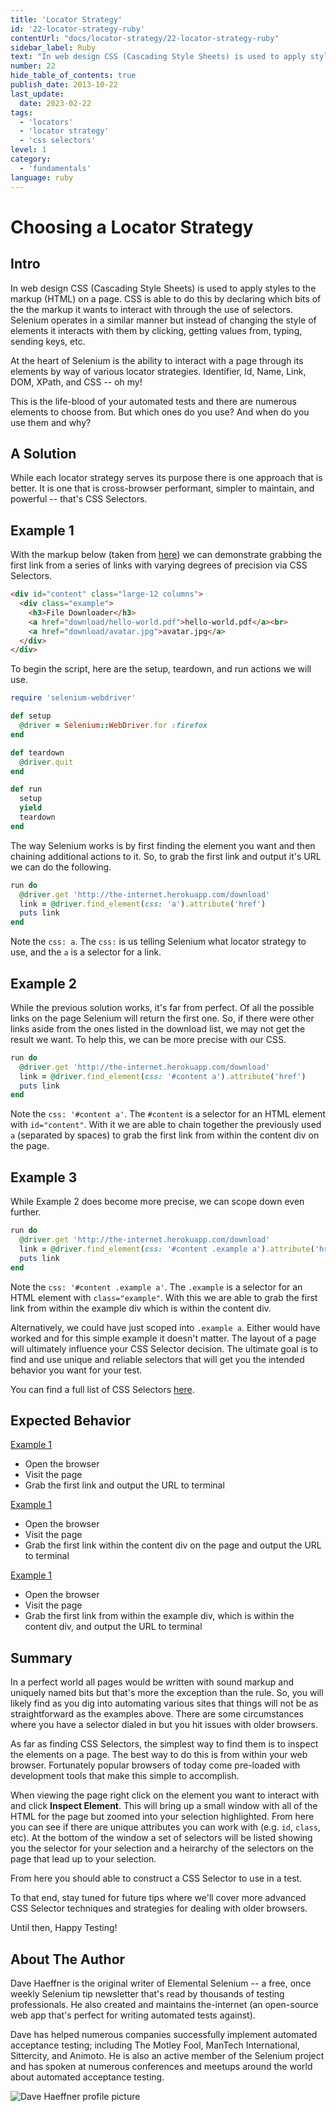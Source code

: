 ```yaml
---
title: 'Locator Strategy'
id: '22-locator-strategy-ruby'
contentUrl: "docs/locator-strategy/22-locator-strategy-ruby"
sidebar_label: Ruby
text: "In web design CSS (Cascading Style Sheets) is used to apply styles to the markup (HTML) on a page. CSS is able to do this by declaring which bits of the the markup it wants to interact with through the use of selectors."
number: 22
hide_table_of_contents: true
publish_date: 2013-10-22
last_update:
  date: 2023-02-22
tags:
  - 'locators'
  - 'locator strategy'
  - 'css selectors'
level: 1
category:
  - 'fundamentals'
language: ruby
---
```


# Choosing a Locator Strategy

## Intro

In web design CSS (Cascading Style Sheets) is used to apply styles to the markup (HTML) on a page. CSS is able to do this by declaring which bits of the the markup it wants to interact with through the use of selectors. Selenium operates in a similar manner but instead of changing the style of elements it interacts with them by clicking, getting values from, typing, sending keys, etc.

At the heart of Selenium is the ability to interact with a page through its elements by way of various locator strategies. Identifier, Id, Name, Link, DOM, XPath, and CSS -- oh my!

This is the life-blood of your automated tests and there are numerous elements to choose from. But which ones do you use? And when do you use them and why?

## A Solution

While each locator strategy serves its purpose there is one approach that is better. It is one that is cross-browser performant, simpler to maintain, and powerful -- that's CSS Selectors.

## Example 1

With the markup below (taken from [here](http://the-internet.herokuapp.com/download)) we can demonstrate grabbing the first link from a series of links with varying degrees of precision via CSS Selectors.

```html
<div id="content" class="large-12 columns">
  <div class="example">
    <h3>File Downloader</h3>
    <a href="download/hello-world.pdf">hello-world.pdf</a><br>
    <a href="download/avatar.jpg">avatar.jpg</a>
  </div>
</div>
```

To begin the script, here are the setup, teardown, and run actions we will use.

```ruby
require 'selenium-webdriver'

def setup
  @driver = Selenium::WebDriver.for :firefox
end

def teardown
  @driver.quit
end

def run
  setup
  yield
  teardown
end
```

The way Selenium works is by first finding the element you want and then chaining additional actions to it. So, to grab the first link and output it's URL we can do the following.

```ruby
run do
  @driver.get 'http://the-internet.herokuapp.com/download'
  link = @driver.find_element(css: 'a').attribute('href')
  puts link
end
```

Note the `css: a`. The `css:` is us telling Selenium what locator strategy to use, and the `a` is a selector for a link.

## Example 2

While the previous solution works, it's far from perfect. Of all the possible links on the page Selenium will return the first one. So, if there were other links aside from the ones listed in the download list, we may not get the result we want. To help this, we can be more precise with our CSS.

```ruby
run do
  @driver.get 'http://the-internet.herokuapp.com/download'
  link = @driver.find_element(css: '#content a').attribute('href')
  puts link
end
```
Note the `css: '#content a'`. The `#content` is a selector for an HTML element with `id="content"`. With it we are able to chain together the previously used `a` (separated by spaces) to grab the first link from within the content div on the page.

## Example 3

While Example 2 does become more precise, we can scope down even further.

```ruby
run do
  @driver.get 'http://the-internet.herokuapp.com/download'
  link = @driver.find_element(css: '#content .example a').attribute('href')
  puts link
end
```

Note the `css: '#content .example a'`. The `.example` is a selector for an HTML element with `class="example"`. With this we are able to grab the first link from within the example div which is within the content div.

Alternatively, we could have just scoped into `.example a`. Either would have worked and for this simple example it doesn't matter. The layout of a page will ultimately influence your CSS Selector decision. The ultimate goal is to find and use unique and reliable selectors that will get you the intended behavior you want for your test.

You can find a full list of CSS Selectors [here](http://www.w3schools.com/cssref/css_selectors.asp).

## Expected Behavior

<u>Example 1</u>

+ Open the browser
+ Visit the page
+ Grab the first link and output the URL to terminal

<u>Example 1</u>

+ Open the browser
+ Visit the page
+ Grab the first link within the content div on the page and output the URL to terminal

<u>Example 1</u>

+ Open the browser
+ Visit the page
+ Grab the first link from within the example div, which is within the content div, and output the URL to terminal


## Summary

In a perfect world all pages would be written with sound markup and uniquely named bits but that's more the exception than the rule. So, you will likely find as you dig into automating various sites that things will not be as straightforward as the examples above. There are some circumstances where you have a selector dialed in but you hit issues with older browsers.

As far as finding CSS Selectors, the simplest way to find them is to inspect the elements on a page. The best way to do this is from within your web browser. Fortunately popular browsers of today come pre-loaded with development tools that make this simple to accomplish.

When viewing the page right click on the element you want to interact with and click __Inspect Element__. This will bring up a small window with all of the HTML for the page but zoomed into your selection highlighted. From here you can see if there are unique attributes you can work with (e.g. `id`, `class`, etc). At the bottom of the window a set of selectors will be listed showing you the selector for your selection and a heirarchy of the selectors on the page that lead up to your selection.

From here you should able to construct a CSS Selector to use in a test.

To that end, stay tuned for future tips where we'll cover more advanced CSS Selector techniques and strategies for dealing with older browsers.

Until then, Happy Testing!

## About The Author

Dave Haeffner is the original writer of Elemental Selenium -- a free, once weekly Selenium tip newsletter that's read by thousands of testing professionals. He also created and maintains the-internet (an open-source web app that's perfect for writing automated tests against).

Dave has helped numerous companies successfully implement automated acceptance testing; including The Motley Fool, ManTech International, Sittercity, and Animoto. He is also an active member of the Selenium project and has spoken at numerous conferences and meetups around the world about automated acceptance testing.

![Dave Haeffner profile picture](/img/authors/dave-haeffner.jpeg#author-img 'a title')
